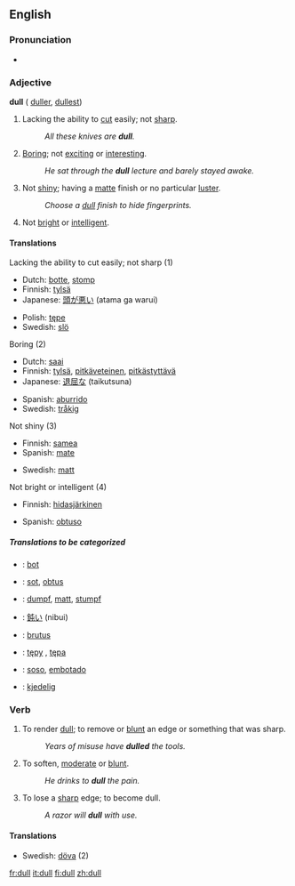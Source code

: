 ==English==

===Pronunciation===
*{{audio|en-us-dull.ogg|Audio (US)}}

===Adjective===
'''dull''' ({{compare}} [[duller]], {{super}} [[dullest]])

# Lacking the ability to [[cut]] easily; not [[sharp]].
#:''All these knives are '''dull'''.''
# [[Boring]]; not [[exciting]] or [[interesting]].
#:''He sat through the '''dull''' lecture and barely stayed awake.''
# Not [[shiny]]; having a [[matte]] finish or no particular [[luster]].
#:''Choose a [[dull]] finish to hide fingerprints.''
# Not [[bright]] or [[intelligent]].

====Translations====
;Lacking the ability to cut easily; not sharp (1)
{{top}}
*Dutch: [[botte]], [[stomp]]
*Finnish: [[tylsä]]
*Japanese: [[頭が悪い]] (atama ga warui)
{{mid}}
*Polish: [[tępe]] {{n}}
*Swedish: [[slö]]
{{bottom}}

;Boring (2)
{{top}}
*Dutch: [[saai]]
*Finnish: [[tylsä]], [[pitkäveteinen]], [[pitkästyttävä]]
*Japanese: [[退屈な]] (taikutsuna)
{{mid}}
*Spanish: [[aburrido]]
*Swedish: [[tråkig]]
{{bottom}}

;Not shiny (3)
{{top}}
*Finnish: [[samea]]
*Spanish: [[mate]]
{{mid}}
*Swedish: [[matt]]
{{bottom}}

;Not bright or intelligent (4)
{{top}}
*Finnish: [[hidasjärkinen]]
{{mid}}
*Spanish: [[obtuso]]
{{bottom}}

=====Translations to be categorized=====
{{checktrans}}

*{{ttbc|Dutch}}: [[bot]]
*{{ttbc|French}}: [[sot]], [[obtus]]
*{{ttbc|German}}: [[dumpf]], [[matt]], [[stumpf]]
*{{ttbc|Japanese}}: [[鈍い]] (nibui)

*{{ttbc|Latin}}: [[brutus]]
*{{ttbc|Polish}}: [[tępy]] {{m}}, [[tępa]] {{f}}
*{{ttbc|Spanish}}: [[soso]], [[embotado]]
*{{ttbc|Norwegian}}: [[kjedelig]]


===Verb===
{{en-infl-reg-consonant|dull||}}

# {{transitive}} To render [[dull]]; to remove or [[blunt]] an edge or something that was sharp.
#:''Years of misuse have '''dulled''' the tools.''
# {{transitive}} To soften, [[moderate]] or [[blunt]].
#:''He drinks to '''dull''' the pain.''
# {{intransitive}} To lose a [[sharp]] edge; to become dull.
#:''A razor will '''dull''' with use.''

====Translations====
*Swedish: [[döva]] (2)

[[fr:dull]]
[[it:dull]]
[[fi:dull]]
[[zh:dull]]